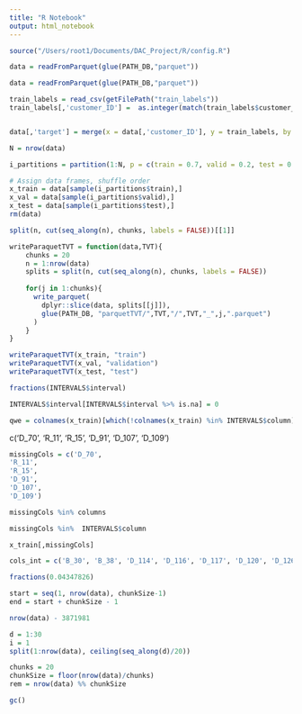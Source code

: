 ```yaml
---
title: "R Notebook"
output: html_notebook
---
```


```r
source("/Users/root1/Documents/DAC_Project/R/config.R")
```


```r
data = readFromParquet(glue(PATH_DB,"parquet"))
```


```r
data = readFromParquet(glue(PATH_DB,"parquet"))

train_labels = read_csv(getFilePath("train_labels")) 
train_labels[,'customer_ID'] =  as.integer(match(train_labels$customer_ID, getUniqueCustomerID("train_data")))


data[,'target'] = merge(x = data[,'customer_ID'], y = train_labels, by = "customer_ID", all.x = TRUE)$target
```


```r
N = nrow(data)

i_partitions = partition(1:N, p = c(train = 0.7, valid = 0.2, test = 0.1))

# Assign data frames, shuffle order
x_train = data[sample(i_partitions$train),] 
x_val = data[sample(i_partitions$valid),] 
x_test = data[sample(i_partitions$test),] 
rm(data)
```


```r
split(n, cut(seq_along(n), chunks, labels = FALSE))[[1]]
```

```r
writeParaquetTVT = function(data,TVT){
    chunks = 20
    n = 1:nrow(data)
    splits = split(n, cut(seq_along(n), chunks, labels = FALSE))
    
    for(j in 1:chunks){
      write_parquet(
        dplyr::slice(data, splits[[j]]), 
        glue(PATH_DB, "parquetTVT/",TVT,"/",TVT,"_",j,".parquet")
      )
    }
}

writeParaquetTVT(x_train, "train")
writeParaquetTVT(x_val, "validation")
writeParaquetTVT(x_test, "test")
```

```r
fractions(INTERVALS$interval)
```

```r
INTERVALS$interval[INTERVALS$interval %>% is.na] = 0
```


```r
qwe = colnames(x_train)[which(!colnames(x_train) %in% INTERVALS$column)]
```
c('D_70',
'R_11',
'R_15',
'D_91',
'D_107',
'D_109')
```r
missingCols = c('D_70',
'R_11',
'R_15',
'D_91',
'D_107',
'D_109')
```


```r
missingCols %in% columns
```


```r
missingCols %in%  INTERVALS$column
```


```r
x_train[,missingCols]
```

```r
cols_int = c('B_30', 'B_38', 'D_114', 'D_116', 'D_117', 'D_120', 'D_126', 'D_66', 'D_68')
```

```r
fractions(0.04347826)
```

```r
start = seq(1, nrow(data), chunkSize-1)
end = start + chunkSize - 1
```


```r
nrow(data) - 3871981
```

```r
d = 1:30
i = 1
split(1:nrow(data), ceiling(seq_along(d)/20))
```

```r
chunks = 20
chunkSize = floor(nrow(data)/chunks)
rem = nrow(data) %% chunkSize
```


```r
gc()
```


